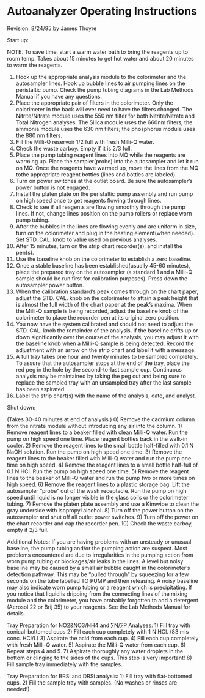 # Autoanalyzer Operating Instructions {#sec-autoanalyzer}

Revision: 8/24/95 by James Thoyre

Start up:
 
NOTE: To save time, start a warm water bath to bring the reagents up to room temp. Takes about 15 minutes to get hot water and about 20 minutes to warm the reagents.
 
1) Hook up the appropriate analysis module to the colorimeter and the autosampler lines. Hook up bubble lines to air pumping lines on the peristaltic pump. Check the pump tubing diagrams in the Lab Methods Manual if you have any questions.
2) Place the appropriate pair of filters in the colorimeter. Only the colorimeter in the back will ever need to have the filters changed. The Nitrite/Nitrate module uses the 550 nm filter for both Nitrite/Nitrate and Total Nitrogen analyses. The Silica module uses the 660nm filters; the ammonia module uses the 630 nm filters; the phosphorus module uses the 880 nm filters.
3) Fill the Milli-Q reservoir 1/2 full with fresh Milli-Q water.
4) Check the waste carboy. Empty if it is 2/3 full.
5) Place the pump tubing reagent lines into MQ while the reagents are warming up. Place the sampler(probe) into the autosampler and let it run on MQ. Once the reagents have warmed up, move the lines from the MQ tothe appropriate reagent bottles (lines and bottles are labeled).
6) Turn on power switches at the outlet board. Be sure the autosampler's power button is not engaged.
7) Install the platen plate on the peristaltic pump assembly and run pump on high speed once to get reagents flowing through lines.
8) Check to see if all reagents are flowing smoothly through the pump lines. If not, change lines position on the pump rollers or replace worn pump tubing.
9) After the bubbles in the lines are flowing evenly and are uniform in size, turn on the colorimeter and plug in the heating element(when needed). Set STD. CAL. knob to value used on previous analyses.
10) After 15 minutes, turn on the strip chart recorder(s), and install the pen(s).
11) Use the baseline knob on the colorimeter to establish a zero baseline.
12) Once a stable baseline has been established(usually 45-60 minutes), place the prepared tray on the autosampler (a standard 1 and a Milli-Q sample should be run first for calibration purposes). Press down the autosampler power button.
13) When the calibration standard's peak comes through on the chart paper, adjust the STD. CAL. knob on the colorimeter to attain a peak height that is almost the full width of the chart paper at the peak's maxima. When the Milli-Q sample is being recorded, adjust the baseline knob of the colorimeter to place the recorder pen at its original zero position.
14) You now have the system calibrated and should not need to adjust the STD. CAL. knob the remainder of the analysis. If the baseline drifts up or down significantly over the course of the analysis, you may adjust it with the baseline knob when a Milli-Q sample is being detected. Record the adjustment with an arrow on the strip chart and label it with a message.
15) A full tray takes one hour and twenty minutes to be sampled completely. To assure that the autosampler stops at the end of the tray, place the red peg in the hole by the second-to-last sample cup. Continuous analysis may be maintained by taking the peg out and being sure to replace the sampled tray with an unsampled tray after the last sample has been aspirated.
16) Label the strip chart(s) with the name of the analysis, date, and analyst.
 
Shut down:
 
(Takes 30-40 minutes at end of analysis.)
0) Remove the cadmium column from the nitrate module without introducing any air into the column.
1) Remove reagent lines to a beaker filled with clean Milli-Q water. Run the pump on high speed one time. Place reagent bottles back in the walk-in cooler.
2) Remove the reagent lines to the small bottle half-filled with 0.1 N NaOH solution. Run the pump on high speed one time.
3) Remove the reagent lines to the beaker filled with Milli-Q water and run the pump one time on high speed.
4) Remove the reagent lines to a small bottle half-full of 0.1 N HCl. Run the pump on high speed one time.
5) Remove the reagent lines to the beaker of Milli-Q water and run the pump two or more times on high speed.
6) Remove the reagent lines to a plastic storage bag. Lift the autosampler "probe" out of the wash receptacle. Run the pump on high speed until liquid is no longer visible in the glass coils or the colorimeter tubing.
7) Remove the platen plate assembly and use a Kimwipe to clean the gray underside with isopropyl alcohol.
8) Turn off the power button on the autosampler and shut off all outlet power switches.
9) Turn off the power on the chart recorder and cap the recorder pen.
10) Check the waste carboy, empty if 2/3 full.
 
 
Additional Notes:
If you are having problems with an unsteady or unusual baseline, the pump tubing and/or the pumping action are suspect. Most problems encountered are due to irregularities in the pumping action from worn pump tubing or blockages/air leaks in the lines.
A level but noisy baseline may be caused by a small air bubble caught in the colorimeter's detection pathway. This may be "pulled through" by squeezing for a few seconds on the tube labelled TO PUMP and then releasing. A noisy baseline may also indicate worn pump tubing or a reagent which is precipitating.
If you notice that liquid is dripping from the connecting lines of the mixing module and the colorimeter, you have probably forgotten to add a detergent (Aerosol 22 or Brij 35) to your reagents. See the Lab Methods Manual for details.
 
Tray Preparation for NO2&NO3/NH4 and ∑N/∑P Analyses:
1) Fill tray with conical-bottomed cups
2) Fill each cup completely with 1 N HCl. (83 mls conc. HCl/L)
3) Aspirate the acid from each cup.
4) Fill each cup completely with fresh Milli-Q water.
5) Aspirate the Milli-Q water from each cup.
6) Repeat steps 4 and 5.
7) Aspirate thoroughly any water droplets in the bottom or clinging to the sides of the cups. This step is very important!
8) Fill sample tray immediately with the samples.
 
Tray Preparation for BRSi and DRSi analysis:
1) Fill tray with flat-bottomed cups.
2) Fill the sample tray with samples. (No washes or rinses are needed!)
 